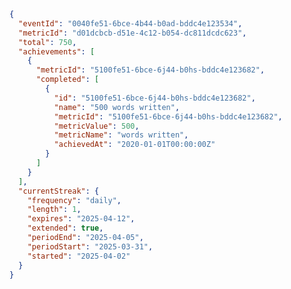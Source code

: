 ```json Response [expandable]
{
  "eventId": "0040fe51-6bce-4b44-b0ad-bddc4e123534",
  "metricId": "d01dcbcb-d51e-4c12-b054-dc811dcdc623",
  "total": 750,
  "achievements": [
    {
      "metricId": "5100fe51-6bce-6j44-b0hs-bddc4e123682",
      "completed": [
        {
          "id": "5100fe51-6bce-6j44-b0hs-bddc4e123682",
          "name": "500 words written",
          "metricId": "5100fe51-6bce-6j44-b0hs-bddc4e123682",
          "metricValue": 500,
          "metricName": "words written",
          "achievedAt": "2020-01-01T00:00:00Z"
        }
      ]
    }
  ],
  "currentStreak": {
    "frequency": "daily",
    "length": 1,
    "expires": "2025-04-12",
    "extended": true,
    "periodEnd": "2025-04-05",
    "periodStart": "2025-03-31",
    "started": "2025-04-02"
  }
}
```
